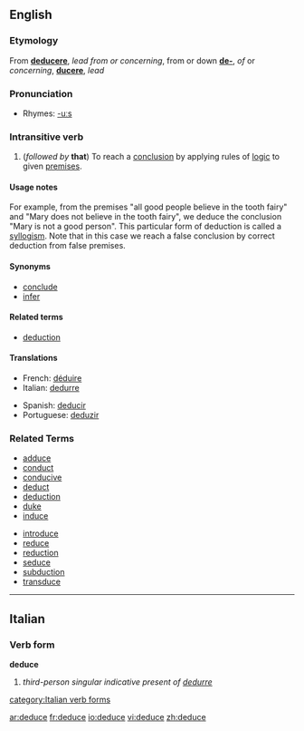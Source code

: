 ==English==
===Etymology===
From {{L.}} '''[[deducere]]''', ''lead from or concerning'', from or down  '''[[de-]]''', ''of'' or ''concerning'', '''[[ducere]]''', ''lead''

===Pronunciation===
*Rhymes: [[Rhymes:English:-uːs|-uːs]]

===Intransitive verb===
{{en-verb|deduces|deducing|deduced|deduced}}

#(''followed by'' '''that''') To reach a [[conclusion]] by applying rules of [[logic]] to given [[premises]].

====Usage notes====
For example, from the premises "all good people believe in the tooth fairy" and "Mary does not believe in the tooth fairy", we deduce the conclusion "Mary is not a good person". This particular form of deduction is called a [[syllogism]].
Note that in this case we reach a false conclusion by correct deduction from false premises. 

====Synonyms====
*[[conclude]]
*[[infer]]

====Related terms====
*[[deduction]]

====Translations====
{{top}}
*French: [[déduire]]
*Italian: [[dedurre]]
{{mid}}
*Spanish: [[deducir]]
*Portuguese: [[deduzir]]
{{bottom}}

===Related Terms===
{{top2}}
*[[adduce]]
*[[conduct]]
*[[conducive]]
*[[deduct]]
*[[deduction]]
*[[duke]]
*[[induce]]
{{mid2}}
*[[introduce]]
*[[reduce]]
*[[reduction]]
*[[seduce]]
*[[subduction]]
*[[transduce]]
{{bottom2}}

----

==Italian==
===Verb form===
'''deduce'''

# ''third-person singular indicative present of [[dedurre]]''

[[category:Italian verb forms]]

[[ar:deduce]]
[[fr:deduce]]
[[io:deduce]]
[[vi:deduce]]
[[zh:deduce]]